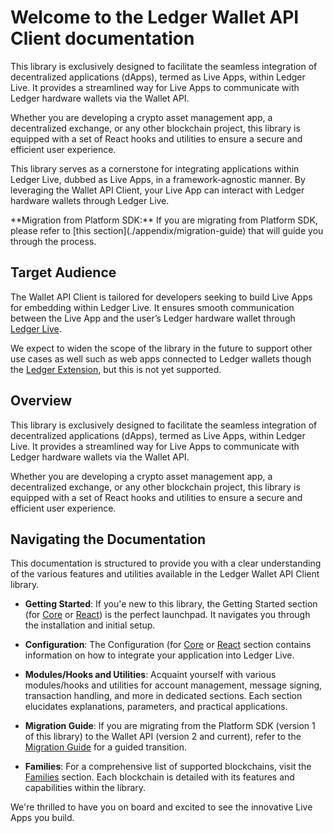 

# Welcome to the Ledger Wallet API Client documentation

This library is exclusively designed to facilitate the seamless integration of decentralized applications (dApps), termed as Live Apps, within Ledger Live. It provides a streamlined way for Live Apps to communicate with Ledger hardware wallets via the Wallet API.

Whether you are developing a crypto asset management app, a decentralized exchange, or any other blockchain project, this library is equipped with a set of React hooks and utilities to ensure a secure and efficient user experience.


This library serves as a cornerstone for integrating applications within Ledger Live, dubbed as Live Apps, in a framework-agnostic manner. By leveraging the Wallet API Client, your Live App can interact with Ledger hardware wallets through Ledger Live.

<Callout emoji="💡">
  **Migration from Platform SDK:** If you are migrating from Platform SDK,
  please refer to [this section](./appendix/migration-guide) that will guide you
  through the process.
</Callout>

## Target Audience

The Wallet API Client is tailored for developers seeking to build Live Apps for embedding within Ledger Live. It ensures smooth communication between the Live App and the user’s Ledger hardware wallet through [Ledger Live](https://www.ledger.com/ledger-live).

We expect to widen the scope of the library in the future to support other use cases as well such as web apps connected to Ledger wallets though the [Ledger Extension](https://www.ledger.com/ledger-extension), but this is not yet supported.


## Overview

This library is exclusively designed to facilitate the seamless integration of decentralized applications (dApps), termed as Live Apps, within Ledger Live. It provides a streamlined way for Live Apps to communicate with Ledger hardware wallets via the Wallet API.

Whether you are developing a crypto asset management app, a decentralized exchange, or any other blockchain project, this library is equipped with a set of React hooks and utilities to ensure a secure and efficient user experience.

## Navigating the Documentation

This documentation is structured to provide you with a clear understanding of the various features and utilities available in the Ledger Wallet API Client library.

- **Getting Started**: If you'e new to this library, the Getting Started section (for [Core](./core/getting-started) or [React](./react/getting-started)) is the perfect launchpad. It navigates you through the installation and initial setup.

- **Configuration**: The Configuration (for [Core](./core/configuration.mdx) or [React](./react/configuration) section contains information on how to integrate your application into Ledger Live.

- **Modules/Hooks and Utilities**: Acquaint yourself with various modules/hooks and utilities for account management, message signing, transaction handling, and more in dedicated sections. Each section elucidates explanations, parameters, and practical applications.

- **Migration Guide**: If you are migrating from the Platform SDK (version 1 of this library) to the Wallet API (version 2 and current), refer to the [Migration Guide](./appendix/migration-guide) for a guided transition.

- **Families**: For a comprehensive list of supported blockchains, visit the [Families](./appendix/families) section. Each blockchain is detailed with its features and capabilities within the library.

We're thrilled to have you on board and excited to see the innovative Live Apps you build.